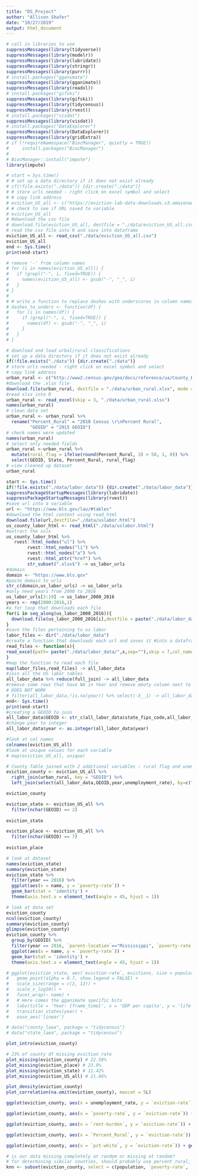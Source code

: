 ```yaml
---
title: "DS_Project"
author: "Allison Shafer"
date: "10/27/2019"
output: html_document
---
```


```r
# call in libraries to use
suppressMessages(library(tidyverse))
suppressMessages(library(modelr))
suppressMessages(library(lubridate))
suppressMessages(library(stringr))
suppressMessages(library(purrr))
# install.packages("gganimate")
suppressMessages(library(gganimate))
suppressMessages(library(readxl))
# install.packages("gifski")
suppressMessages(library(gifski))
suppressMessages(library(tidycensus))
suppressMessages(library(rvest))
# install.packages("visdat")
suppressMessages(library(visdat))
# install.packages("DataExplorer")
suppressMessages(library(DataExplorer))
suppressMessages(library(gridExtra))
# if (!requireNamespace("BiocManager", quietly = TRUE))
#     install.packages("BiocManager")
# 
# BiocManager::install("impute")
library(impute)
```


```r
# start = Sys.time()
# # set up a data directory if it does not exist already
# if(!file.exists("./data")) {dir.create("./data")}
# # store urls needed - right click on excel symbol and select 
# # copy link address
# eviction_US_all <- c("https://eviction-lab-data-downloads.s3.amazonaws.com/US/all.csv")
# # check to see if URL saved to variable
# eviction_US_all
# #download the csv file
# download.file(eviction_US_all, destfile = "./data/eviction_US_all.csv", mode = "wb") #this takes a bit ranges from 2-5 minutes, over bad WIFI might take 10 min
# read the csv file into R and save into dataframe
eviction_US_all <- read_csv("./data/eviction_US_all.csv")
eviction_US_all
end <- Sys.time()
print(end-start)
```

```r
# remove '-' from column names
# for (i in names(eviction_US_all)) {
#   if (grepl("-", i, fixed=TRUE)) {
#     names(eviction_US_all) <- gsub("-", "_", i)
#   }
# }
# 
# # write a function to replace dashes with underscores in column names
# dashes_to_unders <- function(df) {
#   for (i in names(df)) {
#     if (grepl("-", i, fixed=TRUE)) {
#       names(df) <- gsub("-", "_", i)
#     }
#   }
# }
```

```r
# download and load urbal/rural classifications
# set up a data directory if it does not exist already
if(!file.exists("./data")) {dir.create("./data")}
# store urls needed - right click on excel symbol and select 
# copy link address
urban_rural <- c("http://www2.census.gov/geo/docs/reference/ua/County_Rural_Lookup.xlsx")
#download the .xlsx file
download.file(urban_rural, destfile = "./data/urban_rural.xlsx", mode = "wb")
#read xlsx into R
urban_rural <- read_excel(skip = 3, "./data/urban_rural.xlsx")
names(urban_rural)
# clean data set
urban_rural <- urban_rural %>%
  rename("Percent_Rural" = "2010 Census \r\nPercent Rural",
         "GEOID" = "2015 GEOID") 
# check names were updated
names(urban_rural)
# select only needed fields
urban_rural <-urban_rural %>%
  mutate(rural_flag = ifelse(round(Percent_Rural, 3) > 50, 1, 0)) %>%
  select(GEOID, State, Percent_Rural, rural_flag) 
# view cleaned up dataset
urban_rural
```

```r
start <- Sys.time()
if(!file.exists("./data/labor_data")) {dir.create("./data/labor_data")}
suppressPackageStartupMessages(library(lubridate))
suppressPackageStartupMessages(library(rvest))
#save url into a variable
url <- "https://www.bls.gov/lau/#tables"
#download the html content using read_html
download.file(url,destfile="./data/uslabor.html")
us_county_labor_html <- read_html("./data/uslabor.html")
#extract the xslx 
us_county_labor_html %>% 
   rvest::html_nodes("ul") %>%
        rvest::html_nodes("li") %>%
        rvest::html_nodes("a") %>%
        rvest::html_attr("href") %>%
        str_subset(".xlsx$") -> us_labor_urls
#domain
domain <- "https://www.bls.gov"
#paste domain to urls
str_c(domain,us_labor_urls) -> us_labor_urls
#only need years from 2000 to 2016
us_labor_urls[3:19] -> us_labor_2000_2016
years <- rep(2000:2016,1)
#a for loop that downloads each file
for(i in seq_along(us_labor_2000_2016)){
  download.file(us_labor_2000_2016[i],destfile = paste("./data/labor_data/",years[i],".xslx",sep=""),mode="wb")
}
#save the files pertaining to us labor
labor_files <- dir("./data/labor_data")
#create a function that downloads each url and saves it #into a dataframe
read_files <- function(x){
read_excel(path= paste("./data/labor_data/",x,sep=""),skip = 7,col_names = c("laus_code","state_fips_code","county_fips_code","county_name","year","","labor_force","employed","unemployed","unemployment_rate"),sheet = 1,na="")
}
#map the function to read each file 
map(labor_files,read_files) -> all_labor_data
#join all the US labor tables
all_labor_data %>% reduce(full_join) -> all_labor_data
#remove some rows that have NA in Year and remove emoty column next to year
# DOES NOT WORK 
# filter(all_labor_data,!is.na(year)) %>% select(-X__1) -> all_labor_data
end<- Sys.time()
print(end-start)
#creating a GEOID to join 
all_labor_data$GEOID <- str_c(all_labor_data$state_fips_code,all_labor_data$county_fips_code)
#change year to integer
all_labor_data$year <- as.integer(all_labor_data$year)
```


```r
#look at col names
colnames(eviction_US_all)
#look at unique values for each variable
# map(eviction_US_all, unique)
```

```r
# County Table joined with 2 additional variables : rural flag and unemployment rate
eviction_county <- eviction_US_all %>%
  right_join(urban_rural, key = "GEOID") %>% 
  left_join(select(all_labor_data,GEOID,year,unemployment_rate), by=c("GEOID" = "GEOID", "year"="year"))

eviction_county 
```

```r
eviction_state <- eviction_US_all %>%
  filter(nchar(GEOID) == 2)
         
eviction_state
```

```r
eviction_place <- eviction_US_all %>%
  filter(nchar(GEOID) == 7)
         
eviction_place
```

```r
# look at dataset
names(eviction_state)
summary(eviction_state)
eviction_state %>%
  filter(year == 2016) %>%
  ggplot(aes(x = name, y = `poverty-rate`)) +
  geom_bar(stat = 'identity') +
  theme(axis.text.x = element_text(angle = 45, hjust = 1))
```


```r
# look at data set
eviction_county
ncol(eviction_county)
summary(eviction_county)
glimpse(eviction_county)
eviction_county %>%
  group_by(GEOID) %>%
  filter(year == 2016, `parent-location`=="Mississippi", `poverty-rate`>=15.49) %>%
  ggplot(aes(x = name, y = `poverty-rate`)) +
  geom_bar(stat = 'identity') +
  theme(axis.text.x = element_text(angle = 45, hjust = 1))
```

```r
# ggplot(eviction_state, aes(`eviction-rate`, evictions, size = population)) +
#   geom_point(alpha = 0.7, show.legend = FALSE) +
#   scale_size(range = c(2, 12)) +
#   scale_x_log10() +
#   facet_wrap(~ name) +
#   # Here comes the gganimate specific bits
#   labs(title = 'Year: {frame_time}', x = 'GDP per capita', y = 'life expectancy') +
#   transition_states(year) +
#   ease_aes('linear')
```

```r
# data("county_laea", package = "tidycensus")
# data("state_laea", package = "tidycensus")
```

```r
plot_intro(eviction_county)

# 23% of county df missing eviction rate 
plot_missing(eviction_county) # 22.58%
plot_missing(eviction_place) # 23.9%
plot_missing(eviction_state) # 11.42%
plot_missing(eviction_US_all) # 21.86%

plot_density(eviction_county)
plot_correlation(na.omit(eviction_county), maxcat = 5L)

ggplot(eviction_county, aes(x = unemployment_rate, y = `eviction-rate`)) + geom_point() + geom_smooth(method='lm',formula=y~x) 

ggplot(eviction_county, aes(x = `poverty-rate`, y = `eviction-rate`)) + geom_point() + geom_smooth(method='lm',formula=y~x) 

ggplot(eviction_county, aes(x = `rent-burden`, y = `eviction-rate`)) + geom_point() + geom_smooth(method='lm',formula=y~x) 

ggplot(eviction_county, aes(x = `Percent_Rural`, y = `eviction-rate`)) + geom_point() + geom_smooth(method='lm',formula=y~x) 

ggplot(eviction_county, aes(x = `pct-white`, y = `eviction-rate`)) + geom_point() + geom_smooth(method='lm',formula=y~x) 
```

```r
# is our data missing completely at random or missing at random? 
# for determining similar counties, should probably use percent_rural, population, poverty-rate, rent-burden
knn <- subset(eviction_county, select = c(population, `poverty-rate`, `renter-occupied-households`, `pct-renter-occupied`, `median-gross-rent`, `median-household-income`, `median-property-value`, `rent-burden`, `pct-white`, `pct-af-am`, `pct-hispanic`, `pct-am-ind`, `pct-asian`, `pct-nh-pi`, `pct-multiple`, `pct-other`, `evictions`, `Percent_Rural`, `rural_flag`,`unemployment_rate`))
```